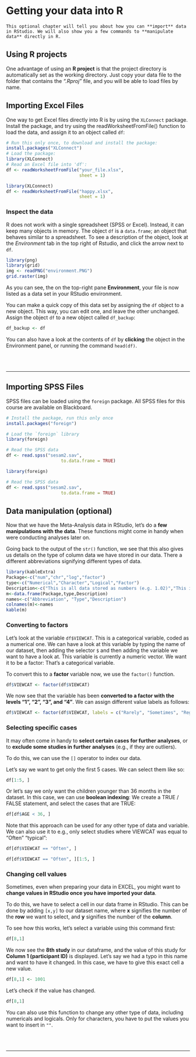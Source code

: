 # Getting your data into R


```block
This optional chapter will tell you about how you can **import** data in RStudio. We will also show you a few commands to **manipulate data** directly in R.

```

## Using R projects

One advantage of using an **R project** is that the project directory is automatically set as the working directory. Just copy your data file to the folder that contains the *".Rproj"* file, and you will be able to load files by name.

## Importing Excel Files

One way to get Excel files directly into R is by using the `XLConnect` package. Install the package, and try using the readWorksheetFromFile() function to load the data, and assign it to an object called `df`:

```r
# Run this only once, to download and install the package:
install.packages("XLConnect")
# Load the package:
library(XLConnect)
# Read an Excel file into 'df':
df <- readWorksheetFromFile("your_file.xlsx",
                            sheet = 1)
```

```r
library(XLConnect)
df <- readWorksheetFromFile("happy.xlsx",
                            sheet = 1)
```

### Inspect the data

R does not work with a single spreadsheet (SPSS or Excel). Instead, it can keep many objects in memory. The object `df` is a `data.frame`; an object that behaves similar to a spreadsheet. To see a description of the object, look at the *Environment* tab in the top right of Rstudio, and click the arrow next to `df`.

```r
library(png)
library(grid)
img <- readPNG("environment.PNG")
grid.raster(img)
```

As you can see, the on the top-right pane **Environment**, your file is now listed as a data set in your RStudio environment.

You can make a quick copy of this data set by assigning the `df` object to a new object. This way, you can edit one, and leave the other unchanged. Assign the object `df` to a new object called `df_backup`:


```r
df_backup <- df
```

You can also have a look at the contents of `df` by **clicking** the object in the Environment panel, or running the command `head(df)`.

<br><br>

---


## Importing SPSS Files

SPSS files can be loaded using the `foreign` package. All SPSS files for this course are available on Blackboard.

<!--[here](https://github.com/cjvanlissa/Doing-Meta-Analysis-in-R/blob/master/Problem2.sav?raw=true).-->

```r
# Install the package, run this only once
install.packages("foreign")

# Load the `foreign` library
library(foreign)

# Read the SPSS data
df <- read.spss("sesam2.sav",
                     to.data.frame = TRUE)
```
```r
library(foreign)

# Read the SPSS data
df <- read.spss("sesam2.sav",
                     to.data.frame = TRUE)
```


## Data manipulation (optional)

Now that we have the Meta-Analysis data in RStudio, let's do a **few manipulations with the data**. These functions might come in handy when were conducting analyses later on.


Going back to the output of the `str()` function, we see that this also gives us details on the type of column data we have stored in our data. There a different abbreviations signifying different types of data.

```r
library(kableExtra)
Package<-c("num","chr","log","factor")
type<-c("Numerical","Character","Logical","Factor")
Description<-c("This is all data stored as numbers (e.g. 1.02)","This is all data stored as words","These are variables which are binary, meaning that they signify that a condition is either TRUE or FALSE","Factors are stored as numbers, with each number signifying a different level of a variable. A possible factor of a variable might be 1 = low, 2 = medium, 3 = high")
m<-data.frame(Package,type,Description)
names<-c("Abbreviation", "Type","Description")
colnames(m)<-names
kable(m)
```

### Converting to factors {#convertfactors}

Let's look at the variable `df$VIEWCAT`. This is a categorical variable, coded as a numerical one. We can have a look at this variable by typing the name of our dataset, then adding the selector `$` and then adding the variable we want to have a look at.
This variable is currently a numeric vector. We want it to be a factor: That's a categorical variable.

To convert this to a **factor** variable now, we use the `factor()` function.

```r
df$VIEWCAT <- factor(df$VIEWCAT)
```
We now see that the variable has been **converted to a factor with the levels "1", "2", "3", and "4"**. We can assign different value labels as follows:

```r
df$VIEWCAT <- factor(df$VIEWCAT, labels = c("Rarely", "Sometimes", "Regularly", "Often"))
```


### Selecting specific cases {#select}

It may often come in handy to **select certain cases for further analyses**, or to **exclude some studies in further analyses** (e.g., if they are outliers).

To do this, we can use the `[]` operator to index our data.

Let's say we want to get only the first 5 cases. We can select them like so:

```r
df[1:5, ]
```

Or let's say we only want the children younger than 36 months in the dataset. In this case, we can use **boolean indexing**: We create a TRUE / FALSE statement, and select the cases that are TRUE:

```r
df[df$AGE < 36, ]
```

Note that this approach can be used for any other type of data and variable. We can also use it to e.g., only select studies where VIEWCAT was equal to "Often" "typical":

```r
df[df$VIEWCAT == "Often", ]
```
```r
df[df$VIEWCAT == "Often", ][1:5, ]
```

### Changing cell values

Sometimes, even when preparing your data in EXCEL, you might want to **change values in RStudio once you have imported your data**. 

To do this, we have to select a cell in our data frame in RStudio. This can be done by adding `[x,y]` to our dataset name, where **x** signifies the number of the **row** we want to select, and **y** signifies the number of the **column**.

To see how this works, let's select a variable using this command first:

```r
df[8,1]
```

We now see the **8th study** in our dataframe, and the value of this study for **Column 1 (participant ID)** is displayed. Let's say we had a typo in this name and want to have it changed. In this case, we have to give this exact cell a new value.

```r
df[8,1] <- 1001
```

Let's check if the value has changed.

```r
df[8,1]
```

You can also use this function to change any other type of data, including numericals and logicals. Only for characters, you have to put the values you want to insert in `""`.

<br><br>

---

